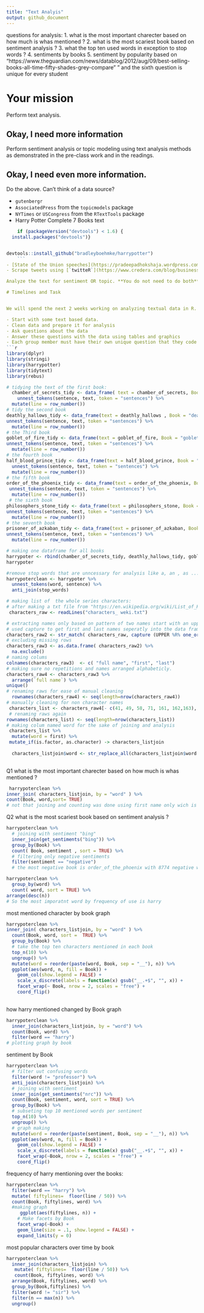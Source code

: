 ```yaml
---
title: "Text Analyis"
output: github_document
---
```

questions for analysis: 
1. what is the most important charecter based on how much is whas mentioned ? 
2. what is the most scariest book based on sentiment analysis ?
3. what the top ten used words in exception to stop words ?
4. sentiments by books 
5. sentiment by popularity based on "https://www.theguardian.com/news/datablog/2012/aug/09/best-selling-books-all-time-fifty-shades-grey-compare" "
and the sixth question is unique for every student 



# Your mission


Perform text analysis.

## Okay, I need more information

Perform sentiment analysis or topic modeling using text analysis methods as demonstrated in the pre-class work and in the readings.

## Okay, I need even more information.

Do the above. Can't think of a data source?

- `gutenbergr`
- `AssociatedPress` from the `topicmodels` package
- `NYTimes` or `USCongress` from the `RTextTools` package
- Harry Potter Complete 7 Books text
```r

    if (packageVersion("devtools") < 1.6) {
  install.packages("devtools")}


devtools::install_github("bradleyboehmke/harrypotter")
    ```
- [State of the Union speeches](https://pradeepadhokshaja.wordpress.com/2017/03/31/scraping-the-web-for-presdential-inaugural-addresses-using-rvest/)
- Scrape tweets using [`twitteR`](https://www.credera.com/blog/business-intelligence/twitter-analytics-using-r-part-1-extract-tweets/)

Analyze the text for sentiment OR topic. **You do not need to do both**. The datacamp courses and [Tidy Text Mining with R](http://tidytextmining.com/) are good starting points for templates to perform this type of analysis, but feel free to *expand beyond these examples*.

# Timelines and Task


We will spend the next 2 weeks working on analyzing textual data in R. You will do the following:

- Start with some text based data.
- Clean data and prepare it for analysis
- Ask questions about the data
- Answer these questions with the data using tables and graphics
- Each group member must have their own unique question that they code the answer for. 
```r
library(dplyr)
library(stringi)
library(harrypotter)
library(tidytext)
library(rebus)
```

```r
# tidying the text of the first book: 
  chamber_of_secrets_tidy <- data_frame( text = chamber_of_secrets, Book = "chamber_of_secrets") %>%
    unnest_tokens(sentence, text, token = "sentences") %>%
  mutate(line = row_number())
# tidy the second book 
deathly_hallows_tidy <- data_frame(text = deathly_hallows , Book = "deathly_hallows" ) %>%
unnest_tokens(sentence, text, token = "sentences") %>%
  mutate(line = row_number())
# the Third book
goblet_of_fire_tidy <- data_frame(text = goblet_of_fire, Book = "goblet_of_fire")%>%
unnest_tokens(sentence, text, token = "sentences") %>%
  mutate(line = row_number())
# the fourth book
half_blood_prince_tidy <- data_frame(text = half_blood_prince, Book = "half_blood_prince") %>%
  unnest_tokens(sentence, text, token = "sentences") %>%
  mutate(line = row_number())
# the fifth book 
order_of_the_phoenix_tidy <- data_frame(text = order_of_the_phoenix, Book = "order_of_the_phoenix") %>%
 unnest_tokens(sentence, text, token = "sentences") %>%
  mutate(line = row_number())
 # the sixth book 
philosophers_stone_tidy <- data_frame(text = philosophers_stone, Book = "philosophers_stone" ) %>%
unnest_tokens(sentence, text, token = "sentences") %>%
  mutate(line = row_number())
# the seventh book
prisoner_of_azkaban_tidy <- data_frame(text = prisoner_of_azkaban, Book = "prisoner_of_azkaban") %>%
unnest_tokens(sentence, text, token = "sentences") %>%
  mutate(line = row_number())
```

```r
# making one dataframe for all books 
harrypoter <- rbind(chamber_of_secrets_tidy, deathly_hallows_tidy, goblet_of_fire_tidy, half_blood_prince_tidy, order_of_the_phoenix_tidy, philosophers_stone_tidy, prisoner_of_azkaban_tidy) 
harrypoter
```
```r
#remove stop words that are unncessary for analysis like a, an , as ... etc. 
harrypoterclean <- harrypoter %>%
  unnest_tokens(word, sentence) %>%
  anti_join(stop_words)

```

```r
# making list of  the whole series characters: 
# after making a txt file from "https://en.wikipedia.org/wiki/List_of_Harry_Potter_characters" then importing to R 
 characters_raw <- readLines("characters_ weki.txt")
```
```r
# extracting names only based on pattern of two names start with an upper case and space between them.
# used capture to get first and last names seperatly into the data frame. 
characters_raw2 <- str_match( characters_raw, capture (UPPER %R% one_or_more(WRD)) %R% SPC %R% capture(UPPER %R% one_or_more(WRD)))
# excluding missing rows 
characters_raw3 <- as.data.frame( characters_raw2) %>%
  na.exclude() 
# naming colums 
colnames(characters_raw3)  <- c( "full name", "first", "last") 
# making sure no repetitions and names arranged alphabeticly.
characters_raw4 <- characters_raw3 %>%
  arrange(`full name`) %>%
unique() 
# renaming raws for ease of manual cleaning 
  rownames(characters_raw4) <- seq(length=nrow(characters_raw4))
# manually cleaning for non character names 
 characters_list <- characters_raw4[- c(41, 49, 58, 71, 161, 162,163), ]
 # renaming raws again 
rownames(characters_list) <- seq(length=nrow(characters_list))
# making colum named word for the sake of joining and analysis
 characters_list %>%
  mutate(word = first) %>%
 mutate_if(is.factor, as.character) -> characters_listjoin
   
  characters_listjoin$word <- str_replace_all(characters_listjoin$word , pattern = one_or_more(WRD), replacement = tolower)
  
```

Q1 what is the most important charecter based on how much is whas mentioned ? 
```r
 
 harrypoterclean %>%
inner_join( characters_listjoin, by = "word" ) %>%
count(Book, word,sort= TRUE)  
# not that joining and counting was done using first name only wich is not accurate. due to inability to use full name because  full names not always mentiond. also family name cannot be used becaue it is shared between many characters. 
```
Q2 what is the most scariest book based on sentiment analysis ?
```r
harrypoterclean %>%
  # joining with sentiment "bing"
  inner_join(get_sentiments("bing")) %>%
  group_by(Book) %>%
  count( Book, sentiment , sort = TRUE) %>%
  # filtering only negative sentiments
  filter(sentiment == "negative")
  # the most negative book is order_of_the_phoenix with 8774 negative word. 
```

```r
harrypoterclean %>%
  group_by(word) %>%
  count( word, sort = TRUE) %>%
arrange(desc(n))
# So the most imporatnt word by frequency of use is harry 
```

most mentioned character by book graph  
```r
harrypoterclean %>%
inner_join( characters_listjoin, by = "word" ) %>%
  count(Book, word, sort =  TRUE) %>%
  group_by(Book) %>%
  # take the top ten characters mentioned in each book 
  top_n(10) %>%
  ungroup() %>%
  mutate(word = reorder(paste(word, Book, sep = "__"), n)) %>%
  ggplot(aes(word, n, fill = Book)) +
    geom_col(show.legend = FALSE) +
    scale_x_discrete(labels = function(x) gsub("__.+$", "", x)) +
    facet_wrap(~ Book, nrow = 2, scales = "free") +
    coord_flip()
  
```

how harry mentioned changed by Book graph 
```r
harrypoterclean %>%
  inner_join(characters_listjoin, by = "word") %>%
  count(Book, word) %>%
  filter(word == "harry")
# plotting graph by book 
```

sentiment by Book 
```r
harrypoterclean %>%
  # filter uut confusing words 
  filter(word != "professor") %>%
  anti_join(characters_listjoin) %>%
  # joining with sentiment
  inner_join(get_sentiments("nrc")) %>%
  count(Book, sentiment, word, sort = TRUE) %>%
  group_by(Book) %>%
  # subseting top 10 mentioned words per sentiment 
  top_n(10) %>%
  ungroup() %>%
  # graph making 
  mutate(word = reorder(paste(sentiment, Book, sep = "__"), n)) %>%
  ggplot(aes(word, n, fill = Book)) +
    geom_col(show.legend = FALSE) +
    scale_x_discrete(labels = function(x) gsub("__.+$", "", x)) +
    facet_wrap(~Book, nrow = 2, scales = "free") +
    coord_flip()
```
frequency of harry mentioning over the books: 
```r
harrypoterclean %>%
  filter(word == "harry") %>%
  mutate( fiftylines=  floor(line / 50)) %>%
  count(Book, fiftylines, word) %>%
  #making graph 
     ggplot(aes(fiftylines, n)) +
    # Make facets by Book
    facet_wrap(~Book) +
    geom_line(size = .1, show.legend = FALSE) +
    expand_limits(y = 0)
```

most popular characters over time by book
```r
harrypoterclean %>%
  inner_join(characters_listjoin) %>%
   mutate( fiftylines=  floor(line / 50)) %>%
   count(Book, fiftylines, word) %>% 
  arrange(Book, fiftylines, word) %>%
  group_by(Book,fiftylines) %>%
  filter(word != "sir") %>%
  filter(n == max(n)) %>%
  ungroup()

  
  
  

```